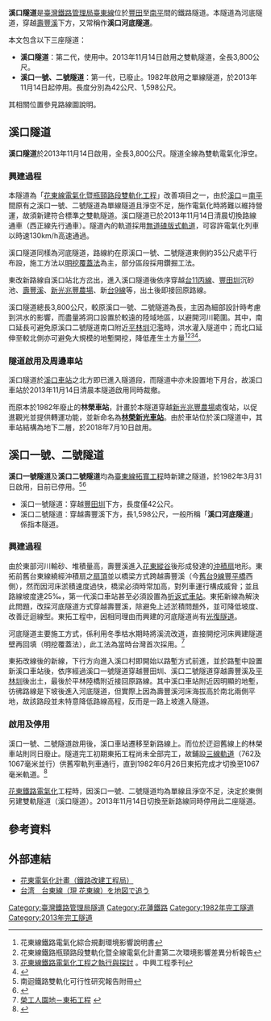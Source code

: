 {{溪口隧道RDT}}
'''溪口隧道'''是[[臺灣鐵路管理局|臺灣鐵路管理局]][[臺東線|臺東線]]位於[[豐田車站_(台灣)|豐田]]至[[南平車站_(臺灣)|南平]]間的鐵路隧道。本隧道為河底隧道，穿越[[壽豐溪|壽豐溪]]下方，又常稱作'''溪口河底隧道'''。

本文包含以下三座隧道：
*'''溪口隧道'''：第二代，使用中。2013年11月14日啟用之雙軌隧道，全長3,800公尺。
*'''溪口一號、二號隧道'''：第一代，已廢止。1982年啟用之單線隧道，於2013年11月14日起停用。長度分別為42公尺、1,598公尺。
其相關位置參見路線圖說明。

== 溪口隧道 ==
{{Infobox tunnel
|name         = 溪口隧道
|image        = TRA 2nd Xikou Tunnel North.JPG
|caption      = 第二代溪口隧道北口
|line         = [[臺東線|臺東線]]
|location     = [[花蓮縣|花蓮縣]][[壽豐鄉|壽豐鄉]]、[[鳳林鎮_(臺灣)|鳳林鎮]]
|crosses= [[壽豐溪|壽豐溪]]
|coordinates  = 
|system       = 
|status       = 使用中
|start        = [[豐田車站_(台灣)|豐田車站]]南方
|end          = [[南平車站_(臺灣)|南平車站]]北方
|stations     = 
|startwork    = 
|open         = 2013年（民國102年）11月14日
|close        = 
|owner        = 
|operator     = [[File:ROC_Taiwan_Railways_Administration_Logo.svg|22px]][[臺灣鐵路管理局|臺灣鐵路管理局]]
|traffic      = 鐵道
|character    = 
|construction =
|length       = 3,800公尺
|linelength   = 
|tracklength  = 
|notrack      = 2（雙軌）
|gauge        = 1067毫米
|el           = 交流25kV，60Hz
|speed        = 130km/h
|hielevation  = 
|lowelevation = 
|height       =
|grade        =
}}

'''溪口隧道'''於2013年11月14日啟用，全長3,800公尺。隧道全線為雙軌電氣化淨空。

=== 興建過程 ===
本隧道為「[[花東線鐵路瓶頸路段雙軌化暨全線電氣化計畫|花東線電氣化暨瓶頸路段雙軌化工程]]」改善項目之一，由於[[溪口車站|溪口]]＝[[南平車站_(臺灣)|南平]]間原有之溪口一號、二號隧道為單線隧道且淨空不足，施作電氣化時將難以維持營運，故須新建符合標準之雙軌隧道。溪口隧道已於2013年11月14日清晨切換路線通車（西正線先行通車）。隧道內的軌道採用[[无砟轨道|無道碴版式軌道]]，可容許電氣化列車以時速130km/h高速通過。

溪口隧道同樣為河底隧道，路線約在原溪口一號、二號隧道東側約35公尺處平行布設，施工方法以[[明挖覆蓋法|明挖覆蓋法]]為主，部分區段採用鑽掘工法。

東改新路線自溪口站北方岔出，進入溪口隧道後依序穿越[[台11線#丙線|台11丙線]]、[[豐田圳|豐田圳]]沉砂池、[[壽豐溪|壽豐溪]]、[[新光兆豐休閒農場|新光兆豐農場]]、新[[台9線|台9線]]等，出土後即接回原路線。

溪口隧道總長3,800公尺，較原溪口一號、二號隧道為長，主因為細部設計時考慮到洪水的影響，而盡量將洞口設置於較遠的陸域地區，以避開河川範圍。其中，南口延長可避免原溪口二號隧道南口附近[[平林圳|平林圳]]氾濫時，洪水灌入隧道中；而北口延伸至較北側亦可避免大規模的地塹開挖，降低產生土方量<ref>花東線鐵路電氣化綜合規劃環境影響說明書</ref><ref>花東線鐵路瓶頸路段雙軌化暨全線電氣化計畫第二次環境影響差異分析報告</ref><ref>[http://www.sinotech.org.tw/journal/pdfview.aspx?n=110&s=103 花東線鐵路電氣化工程之執行與探討] {{webarchive|url=https://web.archive.org/web/20131113170923/http://www.sinotech.org.tw/journal/pdfview.aspx?n=110&s=103 |date=2013-11-13 }}。中興工程季刊</ref><ref>{{Cite web |url=http://www.vmit.org/paper/vol17/v17-3.pdf |title=花東線鐵路電氣化新建工程價值工程研析 |access-date=2013-11-13 |archive-url=https://web.archive.org/web/20131113164357/http://www.vmit.org/paper/vol17/v17-3.pdf |archive-date=2013-11-13 |dead-url=yes }}</ref>。

=== 隧道啟用及周邊車站 ===
溪口隧道於[[溪口車站|溪口車站]]之北方即已進入隧道段，而隧道中亦未設置地下月台，故溪口車站於2013年11月14日清晨本隧道啟用同時裁撤。

而原本於1982年廢止的'''林榮車站'''，計畫於本隧道穿越[[新光兆豐休閒農場|新光兆豐農場]]處復站，以促進觀光並提供轉運功能，並新命名為'''[[林榮新光車站|林榮新光車站]]'''。由於車站位於溪口隧道中，其車站結構為地下二層，於2018年7月10日啟用。

== 溪口一號、二號隧道 ==
{{Infobox tunnel
|name         = 溪口一號隧道<br>溪口二號隧道
|image        = 
|caption      = 
|line         = [[臺東線|臺東線]]
|location     = [[花蓮縣|花蓮縣]][[壽豐鄉|壽豐鄉]]、[[鳳林鎮_(臺灣)|鳳林鎮]]
|crosses=[[壽豐溪|壽豐溪]]
|coordinates  = 
|system       = 
|status       = 已廢止
|start        = [[溪口車站|溪口車站]]南方
|end          = [[南平車站_(臺灣)|南平車站]]北方
|stations     = 
|owner        = 
|cost         = 
|designer     = 
|builder      = 
|method       =
|startwork    = 
|complete     =
|open         = 1982年（民國71年）3月31日
|close        = 2013年（民國102年）11月14日
|operator     = [[File:ROC_Taiwan_Railways_Administration_Logo.svg|22px]][[臺灣鐵路管理局|臺灣鐵路管理局]]
|traffic      = 鐵道
|length       = 一號：42公尺<br>二號：1,598公尺
|linelength   = 
|tracklength  = 
|notrack      = 1（單軌）
|gauge        = 1067毫米
|el           = 無
|speed        = 
|hielevation  = 
|lowelevation = 
|height       =
|diameter     = 
|grade        =
}}
'''溪口一號隧道'''及'''溪口二號隧道'''均為[[臺東線#臺東線拓寬計畫|臺東線拓寬工程]]時新建之隧道，於1982年3月31日啟用，目前已停用。<ref>南迴鐵路雙軌化可行性研究報告附冊</ref><ref>{{Cite web |url=http://trstour.com/si-kou.htm |title=溪口車站 |accessdate=2013-11-13 |archive-date=2013-11-13 |archive-url=https://web.archive.org/web/20131113164512/http://trstour.com/si-kou.htm |dead-url=no }}</ref>

*溪口一號隧道：穿越[[豐田圳|豐田圳]]下方，長度僅42公尺。
*溪口二號隧道：穿越壽豐溪下方，長1,598公尺，一般所稱「'''溪口河底隧道'''」係指本隧道。

=== 興建過程 ===
由於東部河川輸砂、堆積量高，壽豐溪進入[[花東縱谷|花東縱谷]]後形成發達的[[沖積扇|沖積扇]]地形。東拓前舊台東線繞經沖積扇之[[扇頂|扇頂]]並以橋梁方式跨越壽豐溪（今[[台9線|舊台9線]][[豐平橋|豐平橋]]西側），然而因河床淤積速度過快，橋梁必須時常加高，對列車運行構成威脅；並且路線坡度達25‰，第一代溪口車站甚至必須設置為[[折返式車站|折返式車站]]。東拓新線為解決此問題，改採河底隧道方式穿越壽豐溪，除避免上述淤積問題外，並可降低坡度、改善迂迴線型。東拓工程中，因相同理由而興建的河底隧道尚有[[光復隧道|光復隧道]]。

河底隧道主要施工方式，係利用冬季枯水期時將溪流改道，直接開挖河床興建隧道壁再回填（明挖覆蓋法），此工法為當時台灣首次採用。<ref>[http://rsea.freeinterchange.org/zh_tw/TWeast-04-001-02.htm 榮工人園地－東拓工程] {{webarchive|url=https://web.archive.org/web/20131029205933/http://rsea.freeinterchange.org/zh_tw/TWeast-04-001-02.htm |date=2013-10-29 }}</ref>

東拓改線後的新線，下行方向進入溪口村即開始以路塹方式前進，並於路塹中設置新溪口車站後，依序經過溪口一號隧道穿越豐田圳、溪口二號隧道穿越壽豐溪及[[平林圳|平林圳]]後出土，最後於平林陸橋附近接回原路線。其中溪口車站附近因明顯的地塹，彷彿路線是下坡後進入河底隧道，但實際上因為壽豐溪河床海拔高於南北兩側平地，故該路段並未特意降低路線高程，反而是一路上坡進入隧道。

===啟用及停用===
溪口一號、二號隧道啟用後，溪口車站遷移至新路線上。而位於迂迴舊線上的林榮車站則同日廢止。隧道完工初期東拓工程尚未全部完工，故鋪設[[雙軌距|三線軌道]]（762及1067毫米並行）供舊窄軌列車通行，直到1982年6月26日東拓完成才切換至1067毫米軌道。<ref>{{Cite web |url=http://trstour.com/si-kou.htm |title=溪口車站 |accessdate=2013-11-13 |publisher=台灣驛站之旅 |archivedate=2013-11-13 |archiveurl=https://web.archive.org/web/20131113164512/http://trstour.com/si-kou.htm |dead-url=no }}</ref>

[[花東鐵路電氣化|花東鐵路電氣化]]工程時，因溪口一號、二號隧道均為單線且淨空不足，決定於東側另建雙軌隧道（溪口隧道）。2013年11月14日切換至新路線同時停用此二座隧道。

== 參考資料 ==
{{Reflist}}

== 外部連結 ==
*[http://www.rrb.gov.tw/04100.aspx?id=49&lan=ch 花東電氣化計畫（鐵路改建工程局）] {{Wayback|url=http://www.rrb.gov.tw/04100.aspx?id=49&lan=ch |date=20150219202423 }}
*[http://homipage.cocolog-nifty.com/map/2008/09/post-0728.html 台湾　台東線（現 花東線）を地図で追う] {{Wayback|url=http://homipage.cocolog-nifty.com/map/2008/09/post-0728.html |date=20131029204201 }}
{{臺灣鐵路管理局鐵路隧道}}
{{臺灣隧道}}

[[Category:臺灣鐵路管理局隧道|Category:臺灣鐵路管理局隧道]]
[[Category:花蓮鐵路|Category:花蓮鐵路]]
[[Category:1982年完工隧道|Category:1982年完工隧道]]
[[Category:2013年完工隧道|Category:2013年完工隧道]]